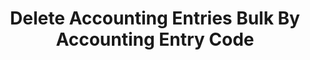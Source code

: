 ---
title: 'Delete Accounting Entries Bulk By Accounting Entry Code'
description: 'Delete Accounting Entries Bulk By Accounting Entry Code'
openapi: "/openapi/openapi.yaml DELETE /accountingentries/accountingentrycode/{companyId}"
---